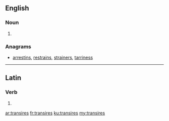 ==English==

===Noun===
{{head|en|plural}}

# {{plural of|transire|lang=en|nocat=1}}

===Anagrams===
* [[arrestins#English|arrestins]], [[restrains#English|restrains]], [[strainers#English|strainers]], [[tarriness#English|tarriness]]

----

==Latin==

===Verb===
{{la-verb-form|trānsīrēs}}

# {{conjugation of|trānseō||2|s|imperf|act|sub|lang=la}}

[[ar:transires]]
[[fr:transires]]
[[ku:transires]]
[[my:transires]]